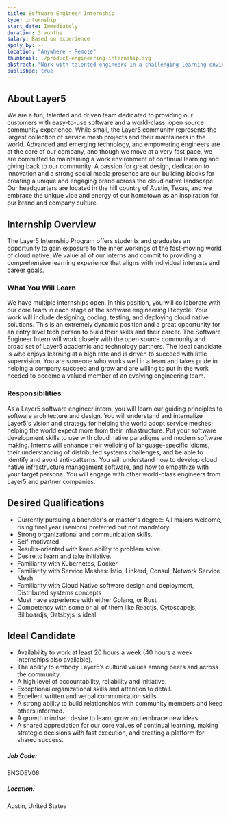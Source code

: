```yaml
---
title: Software Engineer Internship
type: internship
start_date: Immediately
duration: 3 months
salary: Based on experience
apply_by: --
location: "Anywhere - Remote"
thumbnail: ./product-engineering-internship.svg
abstract: "Work with talented engineers in a challenging learning environment as a Layer5 Software Engineer Intern."
published: true
---
```




<CareerWrapper>
    <div className="body-sections">
        <h2 className="body-headers">About Layer5</h2>
        <p>
            We are a fun, talented and driven team dedicated to providing our customers with easy-to-use software and a world-class,
            open source community experience. While small, the Layer5 community represents the largest collection of service mesh
            projects and their maintainers in the world. Advanced and emerging technology, and empowering engineers are at the core
            of our company, and though we move at a very fast pace, we are committed to maintaining a work environment of continual
            learning and giving back to our community. A passion for great design, dedication to innovation and a strong social media
            presence are our building blocks for creating a unique and engaging brand across the cloud native landscape. Our headquarters
            are located in the hill country of Austin, Texas, and we embrace the unique vibe and energy of our hometown as an inspiration
            for our brand and company culture.
        </p>
    </div>
    <div className="body-sections">
        <h2 className="body-headers">Internship Overview</h2>
        <p>
            The Layer5 Internship Program offers students and graduates an opportunity to gain exposure to the inner workings of the
            fast-moving world of cloud native. We value all of our interns and commit to providing a comprehensive learning experience that
            aligns with individual interests and career goals.
        </p>
        <h3>What You Will Learn</h3>
        <p>
            We have multiple internships open. In this position, you will collaborate with our core team in each stage of the software engineering
            lifecycle. Your work will include designing, coding, testing, and deploying cloud native solutions.
            This is an extremely dynamic position and a great opportunity for an entry level tech person to build their skills and their career.
            The Software Engineer Intern will work closely with the open source community and broad set of Layer5 academic and technology partners.
            The ideal candidate is who enjoys learning at a high rate and is driven to succeed with little supervision. You are someone who works well
            in a team and takes pride in helping a company succeed and grow and are willing to put in the work needed to become a valued member of an
            evolving engineering team.
        </p>
        <h3>Responsibilities</h3>
        <p>
            As a Layer5 software engineer intern, you will learn our guiding principles to software architecture and design. You will understand and
            internalize Layer5's vision and strategy for helping the world adopt service meshes; helping the world expect more from their infrastructure.
            Put your software development skills to use with cloud native paradigms and modern software making.
            Interns will enhance their weilding of language-specific idioms, their understanding of distributed systems challenges, and be able to identify
            and avoid anti-patterns. You will understand how to develop cloud native infrastructure management software, and how to empathize with your
            target persona. You will engage with other world-class engineers from Layer5 and partner companies.
        </p>
    </div>
    <div className="qualification-section body-sections">
        <Col xs={12} lg={6} className="qualification-col">
            <h2 className="body-headers">Desired Qualifications</h2>
            <ul>
                <li>Currently pursuing a bachelor's or master's degree: All majors welcome, rising final year (seniors) preferred but not mandatory.</li>
                <li>Strong organizational and communication skills.</li>
                <li>Self-motivated.</li>
                <li>Results-oriented with keen ability to problem solve.</li>
                <li>Desire to learn and take initiative.</li>
                <li>Familiarity with Kubernetes, Docker</li>
                <li>Familiarity with Service Meshes: Istio, Linkerd, Consul, Network Service Mesh</li>
                <li>Familiarity with Cloud Native software design and deployment, Distributed systems concepts</li>
                <li>Must have experience with either Golang, or Rust</li>
                <li>Competency with some or all of them like Reactjs, Cytoscapejs, Billboardjs, Gatsbyjs is ideal</li>
            </ul>
        </Col>
        <Col xs={12} lg={6} className="qualification-col">
            <h2 className="body-headers">Ideal Candidate</h2>
            <ul>
                <li>Availability to work at least 20 hours a week (40 hours a week internships also available).</li>
                <li>The ability to embody Layer5’s cultural values among peers and across the community.</li>
                <li>A high level of accountability, reliability and initiative.</li>
                <li>Exceptional organizational skills and attention to detail.</li>
                <li>Excellent written and verbal communication skills.</li>
                <li>A strong ability to build relationships with community members and keep others informed.</li>
                <li>A growth mindset: desire to learn, grow and embrace new ideas.</li>
                <li>A shared appreciation for our core values of continual learning, making strategic decisions with fast execution, and creating a platform for shared success.</li>
            </ul>
        </Col>
    </div>
    <div className="job-details-footer">
        <span>
            <h5>Job Code:</h5>
            <p>ENGDEV06</p>
        </span>
        <span>
            <h5>Location:</h5>
            <p>Austin, United States</p>
        </span>
    </div>
    <PositionApply />
</CareerWrapper>